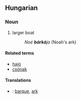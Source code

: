 ==Hungarian==
===Noun===
# larger boat
#: ''Noé '''bárká'''ja'' (Noah's ark)

====Related terms====
*[[hajó]]
*[[csónak]]

====Translations====
*{{en}}: [[barque]], [[ark]]